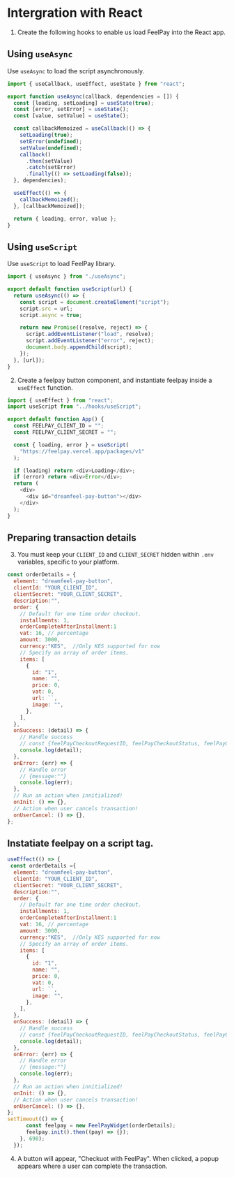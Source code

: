 # Intergration with React

1. Create the following hooks to enable us load FeelPay into the React app.

## Using `useAsync` 
Use `useAsync` to load the script asynchronously.

```js
import { useCallback, useEffect, useState } from "react";

export function useAsync(callback, dependencies = []) {
  const [loading, setLoading] = useState(true);
  const [error, setError] = useState();
  const [value, setValue] = useState();

  const callbackMemoized = useCallback(() => {
    setLoading(true);
    setError(undefined);
    setValue(undefined);
    callback()
      .then(setValue)
      .catch(setError)
      .finally(() => setLoading(false));
  }, dependencies);

  useEffect(() => {
    callbackMemoized();
  }, [callbackMemoized]);

  return { loading, error, value };
}
```

## Using `useScript`

Use `useScript` to load FeelPay library.
```js
import { useAsync } from "./useAsync";

export default function useScript(url) {
  return useAsync(() => {
    const script = document.createElement("script");
    script.src = url;
    script.async = true;

    return new Promise((resolve, reject) => {
      script.addEventListener("load", resolve);
      script.addEventListener("error", reject);
      document.body.appendChild(script);
    });
  }, [url]);
}
```

2. Create a feelpay button component, and instantiate feelpay inside a `useEffect` function.
```js
import { useEffect } from "react";
import useScript from "../hooks/useScript";

export default function App() {
  const FEELPAY_CLIENT_ID = "";
  const FEELPAY_CLIENT_SECRET = "";

  const { loading, error } = useScript(
    "https://feelpay.vercel.app/packages/v1"
  );

  if (loading) return <div>Loading</div>;
  if (error) return <div>Error</div>;
  return (
    <div>
      <div id="dreamfeel-pay-button"></div>
    </div>
  );
}
```

## Preparing transaction details

3. You must keep your `CLIENT_ID` and `CLIENT_SECRET` hidden within `.env` variables, specific to your platform.
```js
const orderDetails = {
  element: "dreamfeel-pay-button",
  clientId: "YOUR_CLIENT_ID",
  clientSecret: "YOUR_CLIENT_SECRET",
  description:"",
  order: {
    // Default for one time order checkout.
    installments: 1,
    orderCompleteAfterInstallment:1
    vat: 16, // percentage
    amount: 3000,
    currency:"KES",  //Only KES supported for now
    // Specify an array of order items.
    items: [
      {
        id: "1",
        name: "",
        price: 0,
        vat: 0,
        url: ``,
        image: "",
      },
    ],
  },
  onSuccess: (detail) => {
    // Handle success
    // const {feelPayCheckoutRequestID, feelPayCheckoutStatus, feelPayOrderId, ...} = detail
    console.log(detail);
  },
  onError: (err) => {
    // Handle error
    // {message:""}
    console.log(err);
  },
  // Run an action when innitialized!
  onInit: () => {},
  // Action when user cancels transaction!
  onUserCancel: () => {},
};
```
## Instatiate feelpay on a script tag.
```js
useEffect(() => {
 const orderDetails ={
  element: "dreamfeel-pay-button",
  clientId: "YOUR_CLIENT_ID",
  clientSecret: "YOUR_CLIENT_SECRET",
  description:"",
  order: {
    // Default for one time order checkout.
    installments: 1,
    orderCompleteAfterInstallment:1
    vat: 16, // percentage
    amount: 3000,
    currency:"KES",  //Only KES supported for now
    // Specify an array of order items.
    items: [
      {
        id: "1",
        name: "",
        price: 0,
        vat: 0,
        url: ``,
        image: "",
      },
    ],
  },
  onSuccess: (detail) => {
    // Handle success
    // const {feelPayCheckoutRequestID, feelPayCheckoutStatus, feelPayOrderId, ...} = detail
    console.log(detail);
  },
  onError: (err) => {
    // Handle error
    // {message:""}
    console.log(err);
  },
  // Run an action when innitialized!
  onInit: () => {},
  // Action when user cancels transaction!
  onUserCancel: () => {},
};
setTimeout(() => {
      const feelpay = new FeelPayWidget(orderDetails);
      feelpay.init().then((pay) => {});
    }, 690);
  });
```

4. A button will appear, "Checkuot with FeelPay". When clicked, a popup appears where a user can complete the transaction. 